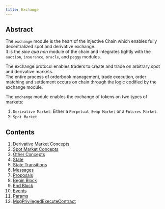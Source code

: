 ```yaml
---
title: Exchange
---
```


## Abstract

The `exchange` module is the heart of the Injective Chain which enables fully decentralized spot and derivative exchange.\
It is the _sine qua non_ module of the chain and integrates tightly with the `auction`, `insurance`, `oracle`, and `peggy` modules.

The exchange protocol enables traders to create and trade on arbitrary spot and derivative markets.\
The entire process of orderbook management, trade execution, order matching and settlement occurs on chain through the logic codified by the exchange module.

The `exchange` module enables the exchange of tokens on two types of markets:

1. `Derivative Market`: Either a `Perpetual Swap Market` or a `Futures Market`.
2. `Spot Market`

## Contents

1. [Derivative Market Concepts](00_derivative_market_concepts.md)
2. [Spot Market Concepts](01_spot_market_concepts.md)
3. [Other Concepts](02_other_concepts.md)
4. [State](03_state.md)
5. [State Transitions](04_state_transitions.md)
6. [Messages](05_messages.md)
7. [Proposals](06_proposals.md)
8. [Begin Block](07_begin_block.md)
9. [End Block](08_end_block.md)
10. [Events](09_events.md)
11. [Params](10_params.md)
12. [MsgPrivilegedExecuteContract](11_msg_privileged_execute_contract.md)
